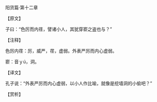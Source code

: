 

阳货篇·第十二章

【原文】

子曰：“色厉而内荏，譬诸小人，其犹穿窬之盗也与？”

【注释】

色厉内荏：厉，威严，荏，虚弱。外表严厉而内心虚弱。

窬：音ｙú，洞。

【译文】

孔子说：“外表严厉而内心虚弱，以小人作比喻，就像是挖墙洞的小偷吧？”

【赏析】

